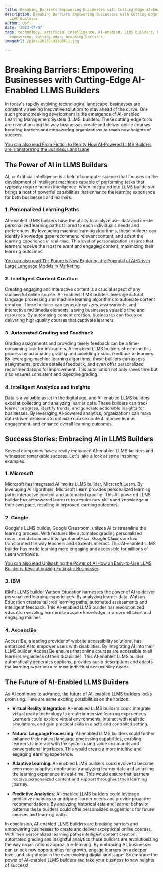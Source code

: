 ```yaml
---
title: Breaking Barriers Empowering Businesses with Cutting-Edge AI-Enabled LLMS Builders
description: Breaking Barriers Empowering Businesses with Cutting-Edge AI-Enabled
  LLMS Builders
author: Usf
date: '2023-07-07'
tags: technology, artificial intelligence, AI-enabled, LLMS builders, businesses,
  empowering, cutting-edge, breaking barriers
imageUrl: /pixa/20230802205811.jpg

---
```

# Breaking Barriers: Empowering Businesses with Cutting-Edge  AI-Enabled LLMS Builders

In today's rapidly evolving technological landscape,  businesses are constantly seeking innovative  solutions to stay ahead of the curve. One such groundbreaking development is the emergence of AI-enabled Learning Management System (LLMS) builders.  These cutting-edge tools are revolutionizing the way businesses create and deliver online courses breaking barriers and empowering organizations to reach new heights of success.

[You can also read From Fiction to Reality How AI-Powered LLMS Builders are Transforming the Business Landscape](From%20Fiction%20to%20Reality%20How%20AI-Powered%20LLMS%20Builders%20are%20Transforming%20the%20Business%20Landscape)


## The Power of AI in LLMS Builders

AI, or Artificial Intelligence is a  field  of computer science that  focuses on the development of intelligent machines  capable of  performing tasks that typically require human intelligence. When integrated into LLMS builders AI brings a host of powerful capabilities that enhance the learning experience for both businesses and learners.

### 1. Personalized Learning Paths

AI-enabled  LLMS builders have the ability  to analyze user data and create personalized learning paths tailored to each  individual's needs and preferences. By leveraging machine learning algorithms, these  builders can identify knowledge gaps recommend relevant content, and adapt the learning experience in real-time. This level of personalization ensures that learners receive the most  relevant and engaging content,  maximizing their learning outcomes.

[You can also read The Future  is Now Exploring the Potential of AI-Driven Large Language Models  in  Marketing](The%20Future%20is%20Now%20Exploring%20the%20Potential%20of%20AI-Driven%20Large%20Language%20Models%20in%20Marketing)


### 2. Intelligent Content Creation

Creating engaging and interactive content is a crucial aspect of any successful online course. AI-enabled LLMS  builders leverage natural language processing and machine learning algorithms to automate  content creation. These builders can  generate quizzes,  assessments, and interactive multimedia  elements,  saving businesses valuable time and resources. By  automating content creation, businesses can focus on delivering high-quality courses that captivate learners.

### 3. Automated Grading and Feedback

Grading assignments and providing  timely feedback can  be a time-consuming task for instructors. AI-enabled LLMS builders streamline this process by automating  grading and providing instant feedback to learners. By leveraging machine learning algorithms, these  builders can assess assignments, provide detailed feedback, and even offer personalized recommendations for improvement. This automation  not only saves time but also ensures consistent and objective grading.

### 4. Intelligent Analytics and Insights

Data is a valuable asset in the digital age, and AI-enabled LLMS  builders excel at  collecting and analyzing  learner data. These builders can track learner progress, identify trends, and generate actionable  insights for businesses. By leveraging AI-powered analytics, organizations can make data-driven decisions to optimize course content improve learner engagement, and enhance overall learning outcomes.

## Success Stories: Embracing AI in LLMS Builders

Several companies have already embraced AI-enabled LLMS builders and witnessed remarkable success. Let's take a  look at some inspiring examples:

###  1. Microsoft

Microsoft  has integrated  AI into its  LLMS builder, Microsoft Learn. By leveraging AI algorithms, Microsoft Learn provides personalized learning  paths interactive content and automated grading. This AI-powered LLMS builder has empowered learners  to acquire new skills and  knowledge at their own pace, resulting in improved learning outcomes.

### 2.  Google

Google's  LLMS builder, Google Classroom, utilizes AI  to streamline the learning process. With features like automated grading personalized recommendations  and intelligent analytics, Google Classroom has transformed the way teachers and students interact. This  AI-enabled LLMS builder has made  learning more engaging and accessible  for millions of users worldwide.

[You can also read Unleashing the  Power of AI  How an Easy-to-Use LLMS Builder is Revolutionizing Futuristic Businesses](Unleashing%20the%20Power%20of%20AI%20How%20an%20Easy-to-Use%20LLMS%20Builder%20is%20Revolutionizing%20Futuristic%20Businesses)


### 3. IBM

IBM's LLMS builder Watson Education harnesses  the power of AI to deliver personalized learning  experiences. By analyzing learner  data, Watson Education  creates tailored learning paths, automated assessments and intelligent feedback. This AI-enabled LLMS  builder has revolutionized education enabling learners  to acquire knowledge in a more efficient  and engaging manner.

### 4.  AccessiBe

AccessiBe, a leading provider of website accessibility solutions, has embraced  AI  to empower users with disabilities. By integrating AI into their LLMS builder, AccessiBe ensures that online courses are accessible to all learners regardless of their disabilities. This  AI-enabled LLMS builder automatically generates captions, provides audio  descriptions and  adapts the learning experience to meet individual  accessibility needs.

## The Future of AI-Enabled LLMS Builders

As AI continues to advance, the  future of AI-enabled LLMS builders looks promising. Here are some exciting possibilities on the horizon:

- **Virtual Reality Integration**: AI-enabled LLMS builders could integrate virtual reality technology to create immersive learning experiences. Learners could explore virtual environments, interact with realistic simulations,  and gain practical skills  in a safe and controlled setting.

- **Natural Language Processing**: AI-enabled LLMS builders could further enhance their natural language processing capabilities, enabling learners  to interact with the system using voice commands and conversational  interfaces. This would create a more  intuitive and engaging learning experience.

- **Adaptive Learning**: AI-enabled LLMS builders could evolve to become even more adaptive, continuously analyzing  learner data and adjusting the learning experience in real-time. This would ensure  that learners receive personalized content and support throughout their learning journey.

- **Predictive Analytics**:  AI-enabled LLMS builders could  leverage predictive analytics to anticipate learner  needs and provide proactive recommendations. By analyzing historical data and  learner behavior patterns these builders could offer personalized suggestions for future courses and learning paths.

In conclusion, AI-enabled LLMS builders are breaking barriers and  empowering businesses to  create and deliver exceptional  online courses.  With their personalized learning paths intelligent  content creation, automated grading and insightful analytics these builders  are revolutionizing the way  organizations approach e-learning. By embracing AI, businesses can unlock new opportunities for growth, engage learners on a deeper level, and  stay  ahead in the ever-evolving digital landscape. So  embrace the  power of AI-enabled LLMS  builders and take your  business to new heights of success!